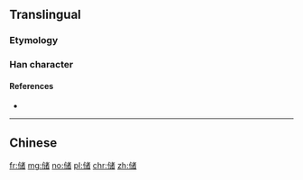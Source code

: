 {{also|儲}}
==Translingual==

===Etymology===
{{Han simp|儲|f=言|t=讠}}

===Han character===
{{Han char|rn=9|rad=人|as=10|sn=12|four=|canj=OIVA|ids=⿰亻诸}}

====References====
* {{Han ref|kx=0114.051|hdz=10206.070|uh=50A8|ud=20648}}

----

==Chinese==
{{zh-see|儲}}

[[fr:储]]
[[mg:储]]
[[no:储]]
[[pl:储]]
[[chr:储]]
[[zh:储]]